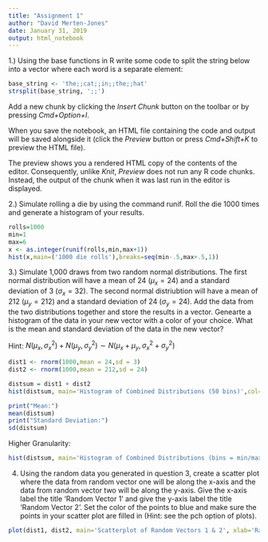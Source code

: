 ```yaml
---
title: "Assignment 1"
author: "David Merten-Jones"
date: January 31, 2019
output: html_notebook
---
```


1.) Using the base functions in R write some code to split the string below into a vector where each word is a separate element:

```r
base_string <- 'the;;cat;;in;;the;;hat'
strsplit(base_string, ';;')
```

Add a new chunk by clicking the *Insert Chunk* button on the toolbar or by pressing *Cmd+Option+I*.

When you save the notebook, an HTML file containing the code and output will be saved alongside it (click the *Preview* button or press *Cmd+Shift+K* to preview the HTML file). 

The preview shows you a rendered HTML copy of the contents of the editor. Consequently, unlike *Knit*, *Preview* does not run any R code chunks. Instead, the output of the chunk when it was last run in the editor is displayed.


2.) Simulate rolling a die by using the command runif. Roll the die 1000 times and generate a histogram of your results.

```r
rolls=1000
min=1
max=6
x <- as.integer(runif(rolls,min,max+1))
hist(x,main=('1000 die rolls'),breaks=seq(min-.5,max+.5,1))          

```

3.) \textbf{20 Points} Simulate 1,000 draws from two random normal distributions. The first normal distribution will have a mean of 24 ($\mu_{x} = 24$) and a standard deviation of 3 ($\sigma_{x} = 32$). The second normal distriubtion will have a mean of 212 ($\mu_{y} = 212$) and a standard deviation of 24 ($\sigma_{y} = 24$). Add the data from the two distributions together and store the results in a vector. Genearte a histogram of the data in your new vector with a color of your choice. What is the mean and standard deviation of the data in the new vector?

Hint: $N(\mu_{x},\sigma_{x}^{2}) + N(\mu_{y},\sigma_{y}^{2}) \sim N(\mu_{x}+\mu_{y},\sigma_{x}^{2}+\sigma_{y}^{2})$

```r
dist1 <- rnorm(1000,mean = 24,sd = 3)
dist2 <- rnorm(1000,mean = 212,sd = 24)

distsum = dist1 + dist2
hist(distsum, main='Histogram of Combined Distributions (50 bins)',col='darkcyan',breaks=50)
```

```r
print("Mean:")
mean(distsum)
print("Standard Deviation:")
sd(distsum)
```


Higher Granularity:

```r
hist(distsum, main='Histogram of Combined Distributions (bins = min/max) ',col='darkcyan',breaks=seq(min(distsum)-1,max(distsum)+1,1))
```

4) \textbf{10 Points} Using the random data you generated in question 3, create a scatter plot where the data from random vector one will be along the x-axis and the data from random vector two will be along the y-axis. Give the x-axis label the title 'Random Vector 1' and give the y-axis label the title 'Random Vector 2'. Set the color of the points to blue and make sure the points in your scatter plot are filled in (Hint: see the pch option of plots).

```r
plot(dist1, dist2, main='Scatterplot of Random Vectors 1 & 2', xlab='Random Vector 1', ylab='Random Vector 2', col = rgb(red=0,green=0,blue=1,alpha=0.5), pch=16)
```